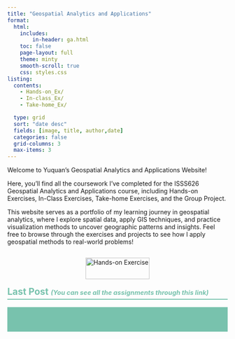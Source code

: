 ```yaml
---
title: "Geospatial Analytics and Applications"
format:
  html:
    includes:
        in-header: ga.html
    toc: false
    page-layout: full
    theme: minty
    smooth-scroll: true
    css: styles.css
listing:
  contents: 
    - Hands-on_Ex/
    - In-class_Ex/
    - Take-home_Ex/

  type: grid   
  sort: "date desc"
  fields: [image, title, author,date]
  categories: false
  grid-columns: 3  
  max-items: 3
---
```


Welcome to Yuquan’s Geospatial Analytics and Applications Website!

Here, you’ll find all the coursework I’ve completed for the ISSS626 Geospatial Analytics and Applications course, including Hands-on Exercises, In-Class Exercises, Take-home Exercises, and the Group Project.

This website serves as a portfolio of my learning journey in geospatial analytics, where I explore spatial data, apply GIS techniques, and practice visualization methods to uncover geographic patterns and insights. Feel free to browse through the exercises and projects to see how I apply geospatial methods to real-world problems!

:::: {style="display: flex; flex-wrap: wrap; justify-content: space-evenly;"}
::: card
<img src="images/homepage.png" alt="Hands-on Exercise" style="max-width: 550px; width: 100%; height: auto;"/>
:::
::::

```{=html}
<h2 style="border-bottom: 2px solid #78C2AD; padding-bottom: 4px; color: #78C2AD;">
  <a href="all-posts.qmd" style="color: inherit; text-decoration: none;">
    <strong>Last Post</strong>
    <span style="font-size: 0.7em; font-style: italic;">
      (You can see all the assignments through this link)
    </span>
  </a>
</h2>
```

```{=html}
<div class="announcement-bar">
  <div class="announcement-content">
    🔔 <strong>NEW (4/05)</strong> – 
    <a href="Hands-on_Ex/Hands-on_Ex01/Hands-on_Ex01a.html">Hands-on Exercise 4a</a> and 
     <a href="Hands-on_Ex/Hands-on_Ex01/Hands-on_Ex01b.html">Hands-on Exercise 4d</a> are published!
     
  </div>
</div>

<style>
.announcement-bar {
  position: sticky;    
  top: 0;
  z-index: 9999;
  background-color: #78C2AD; 
  padding: 8px 20px;
  overflow: hidden;
  height: 40px;
  display: flex;
  align-items: center;
  margin-bottom: 10px;
}

.announcement-content {
  display: inline-block;
  white-space: nowrap;
  animation: scroll-left 15s linear infinite;
  font-size: 16px;
  color: #000;
}

.announcement-bar a {
  color: #2563eb;
  text-decoration: underline;
  margin: 0 4px;
  font-weight: 500;
}

@keyframes scroll-left {
  0% {
    transform: translateX(100%);
  }
  100% {
    transform: translateX(-100%);
  }
}
</style>
```
